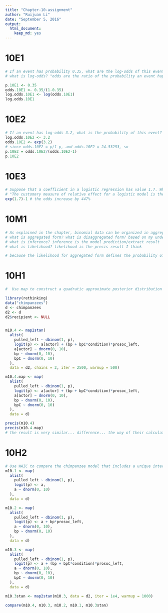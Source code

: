 ```yaml
---
title: "Chapter-10-assignment"
author: "Ruijuan Li"
date: "September 5, 2016"
output: 
  html_document: 
    keep_md: yes
---
```


# 10E1
```r
# If an event has probability 0.35, what are the log-odds of this event? 
# what is log-odds? "odds are the ratio of the probability an event happens to the probability it does not happen. log-odds is the log of odds" 

p.10E1 <- 0.35 
odds.10E1 <- 0.35/(1-0.35)
log.odds.10E1 <- log(odds.10E1)
log.odds.10E1
```

# 10E2
```r
# If an event has log-odds 3.2, what is the probability of this event? 
log.odds.10E2 <- 3.2
odds.10E2 <- exp(3.2)
# since odds.10E2 = p/1-p, and odds.10E2 = 24.53253, so 
p.10E2 = odds.10E2/(odds.10E2-1)
p.10E2
```

# 10E3
```r
# Suppose that a coefficient in a logistic regression has value 1.7. What does this imply about the proportional change in odds of the outcome? 
# "The customary measure of relative effect for a logistic model is the PROPORTIONAL CHANGE IN ODDS. You can compute the proportional odds by merely exponentiating the parameter estimate."
exp(1.7)-1 # the odds increase by 447% 
```

# 10M1 
```r
# As explained in the chapter, binomial data can be organized in aggregated and disaggregated forms, without any impact on inference. But the likelihood of the data does change when the data are converted between the two formats. Can you explain why? 
# what is aggregated form? what is disaggregated form? based on my understanding, aggregated form is the model prediction with a number of trails, while disaggregated form is from a single trail. 
# what is inference? inference is the model prediction/extract result
# what is likelihood? likelihood is the precis result I think 

# because the likelihood for aggregated form defines the probability of each count out of n trails, whereas the likelihood for disaggregated form defines the probability of each count out of a single trail.  

```

# 10H1
```r
#  Use map to construct a quadratic approximate posterior distribution for the chimpanzee model that includes a unique intercept for each actor, m10.4 (page 299). Compare the quadratic approximation to the posterior distribution produced instead from MCMC. Can you explain both the differences and the similarities between the approximate and the MCMC distributions?  

library(rethinking)
data("chimpanzees")
d <- chimpanzees
d2 <- d
d2$recipient <- NULL


m10.4 <- map2stan(
  alist(
    pulled_left ~ dbinom(1, p),
    logit(p) <- a[actor] + (bp + bpC*condition)*prosoc_left,
    a[actor] ~ dnorm(0, 10),
    bp ~ dnorm(0, 10),
    bpC ~ dnorm(0, 10)
  ), 
  data = d2, chains = 2, iter = 2500, warmup = 500)

m10.4.map <- map(
  alist(
    pulled_left ~ dbinom(1, p),
    logit(p) <- a[actor] + (bp + bpC*condition)*prosoc_left,
    a[actor] ~ dnorm(0, 10),
    bp ~ dnorm(0, 10),
    bpC ~ dnorm(0, 10)
  ), 
  data = d) 

precis(m10.4)
precis(m10.4.map)
# the result is very similar... difference... the way of their calculation is different.. how different??? 
```

# 10H2
```r
# Use WAIC to compare the chimpanzee model that includes a unique intercept for each actor, m10.4 (page 299), to the simpler models fit in the same section. 
m10.1 <- map(
  alist(
    pulled_left ~ dbinom(1, p),
    logit(p) <- a, 
    a ~ dnorm(0, 10)
  ), 
  data = d)

m10.2 <- map(
  alist(
    pulled_left ~ dbinom(1, p), 
    logit(p) <- a + bp*prosoc_left, 
    a ~ dnorm(0, 10), 
    bp ~ dnorm(0, 10)
  ), 
  data = d)

m10.3 <- map(
  alist(
    pulled_left ~ dbinom(1, p), 
    logit(p) <- a + (bp + bpC*condition)*prosoc_left,
    a ~ dnorm(0, 10), 
    bp ~ dnorm(0, 10), 
    bpC ~ dnorm(0, 10)
  ), 
  data = d)

m10.3stan <- map2stan(m10.3, data = d2, iter = 1e4, warmup = 1000)

compare(m10.4, m10.3, m10.2, m10.1, m10.3stan)
```







